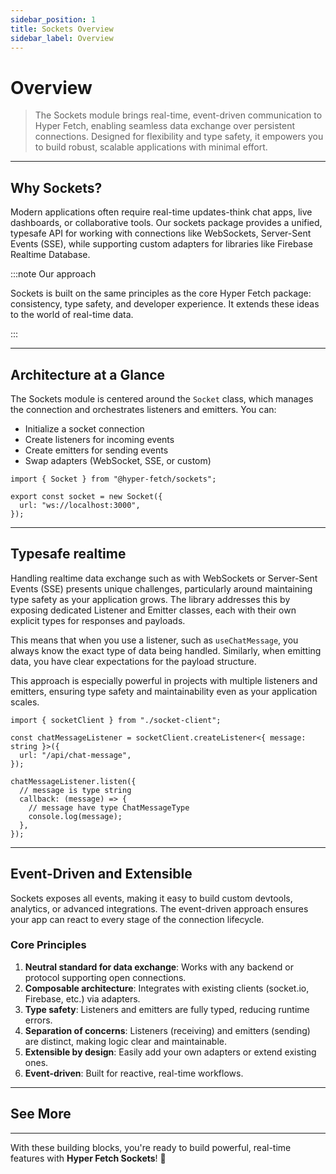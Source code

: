 ```yaml
---
sidebar_position: 1
title: Sockets Overview
sidebar_label: Overview
---
```



# Overview

> The Sockets module brings real-time, event-driven communication to Hyper Fetch, enabling seamless data exchange over
> persistent connections. Designed for flexibility and type safety, it empowers you to build robust, scalable
> applications with minimal effort.

---

## Why Sockets?

Modern applications often require real-time updates-think chat apps, live dashboards, or collaborative tools. Our
sockets package provides a unified, typesafe API for working with connections like WebSockets, Server-Sent Events (SSE),
while supporting custom adapters for libraries like Firebase Realtime Database.

:::note Our approach

Sockets is built on the same principles as the core Hyper Fetch package: consistency, type safety, and developer
experience. It extends these ideas to the world of real-time data.

:::

---

## Architecture at a Glance

The Sockets module is centered around the `Socket` class, which manages the connection and orchestrates listeners and
emitters. You can:

- Initialize a socket connection
- Create listeners for incoming events
- Create emitters for sending events
- Swap adapters (WebSocket, SSE, or custom)

```tsx
import { Socket } from "@hyper-fetch/sockets";

export const socket = new Socket({
  url: "ws://localhost:3000",
});
```

---

## Typesafe realtime

Handling realtime data exchange such as with WebSockets or Server-Sent Events (SSE) presents unique challenges,
particularly around maintaining type safety as your application grows. The library addresses this by exposing dedicated
Listener and Emitter classes, each with their own explicit types for responses and payloads.

This means that when you use a listener, such as `useChatMessage`, you always know the exact type of data being handled.
Similarly, when emitting data, you have clear expectations for the payload structure.

This approach is especially powerful in projects with multiple listeners and emitters, ensuring type safety and
maintainability even as your application scales.

```tsx
import { socketClient } from "./socket-client";

const chatMessageListener = socketClient.createListener<{ message: string }>({
  url: "/api/chat-message",
});

chatMessageListener.listen({
  // message is type string
  callback: (message) => {
    // message have type ChatMessageType
    console.log(message);
  },
});
```

---

## Event-Driven and Extensible

Sockets exposes all events, making it easy to build custom devtools, analytics, or advanced integrations. The
event-driven approach ensures your app can react to every stage of the connection lifecycle.

### Core Principles

1. **Neutral standard for data exchange**: Works with any backend or protocol supporting open connections.
2. **Composable architecture**: Integrates with existing clients (socket.io, Firebase, etc.) via adapters.
3. **Type safety**: Listeners and emitters are fully typed, reducing runtime errors.
4. **Separation of concerns**: Listeners (receiving) and emitters (sending) are distinct, making logic clear and
   maintainable.
5. **Extensible by design**: Easily add your own adapters or extend existing ones.
6. **Event-driven**: Built for reactive, real-time workflows.

---

## See More

<LinkCard
  type="docs"
  title="Socket Class"
  description="Learn more about the Socket class and its configuration options."
  to="/docs/sockets/socket"
/>
<LinkCard
  type="docs"
  title="Listeners"
  description="How to receive and handle real-time events."
  to="/docs/sockets/listener"
/>
<LinkCard
  type="docs"
  title="Emitters"
  description="How to send events and handle acknowledgements."
  to="/docs/sockets/emitter"
/>
<LinkCard
  type="docs"
  title="Adapters"
  description="Customize or extend socket communication with adapters."
  to="/docs/sockets/adapter"
/>

---

With these building blocks, you're ready to build powerful, real-time features with **Hyper Fetch Sockets**! 🎊
